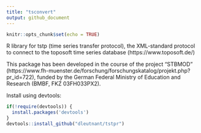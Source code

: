 ```yaml
---
title: "tsconvert"
output: github_document
---
```


```r
knitr::opts_chunk$set(echo = TRUE)
```

R library for tstp (time series transfer protocol), the XML-standard protocol to connect to the toposoft time series database (https://www.toposoft.de/)
    
This package has been developed in the course of the project "STBMOD" (https://www.fh-muenster.de/forschung/forschungskatalog/projekt.php?pr_id=722), 
funded by the German Federal Ministry of Education and Research (BMBF, FKZ 03FH033PX2).

Install using devtools:

``` r
if(!require(devtools)) {
  install.packages('devtools')
}
devtools::install_github("dleutnant/tstpr")
```
